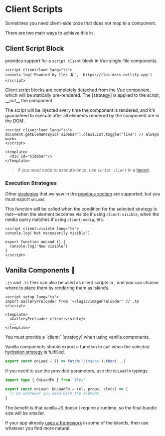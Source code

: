 [previous section]: /guide/hydration
[strategies]: /guide/hydration#clientload
[strategy]: /guide/hydration#clientload
[layout]: /guide/development#layouts
[components]: /guide/development#components
[frameworks]: /guide/frameworks

# Client Scripts

Sometimes you need client-side code that does not map to a component.

There are two main ways to achieve this in <Iles/>.

## Client Script Block <VueLogo/>

<Iles/> provides support for a `script client` block in Vue single-file components.

```vue
<script client:load lang="ts">
console.log('Powered by îles 🏝', 'https://iles-docs.netlify.app')
</script>
```

<Tip warn>
Client script blocks are completely detached from the Vue component, which will be statically pre-rendered. The [strategy] is applied to the script, __not__ the component.
</Tip>

The script will be injected every time the component is rendered, and it's
guaranteed to execute after all elements rendered by the component are in the DOM.

```vue
<script client:load lang="ts">
document.getElementById('sidebar').classList.toggle('live') // always works
</script>

<template>
  <div id="sidebar"/>
</template>
```

> If you need code to execute once, use `script client` in a [layout].

### Execution Strategies <Logo/>

Other [strategies] that we saw in the [previous section] are supported,
but you must export `onLoad`.

This function will be called when the condition for the selected strategy is met—when the element becomes visible if using `client:visible`, when the media query matches if using `client:media`, etc.

```vue
<script client:visible lang="ts">
console.log('Not necessarily visible')

export function onLoad () {
  console.log('Now visible')
}
</script>
```

## Vanilla Components 🍦

`.js` and `.ts` files can also be used as client scripts in <Iles/>, and you can
choose where to place them by rendering them as islands.

```vue
<script setup lang="ts">
import GalleryPreloader from '~/logic/imagePreloader' // .ts
</script>

<template>
  <GalleryPreloader client:visible/>
  ...
</template>
```

<Tip warn>
You must provide a `client:` [strategy] when using vanilla components.
</Tip>

Vanilla components should export a function to call when the selected
[hydration strategy][strategy] is fulfilled.

```ts
export const onLoad = () => fetch('/images').then(...)
```

If you need to use the provided parameters, use the `OnLoadFn` typings:

```ts
import type { OnLoadFn } from 'iles'

export const onLoad: OnLoadFn = (el, props, slots) => {
  // Do whatever you need with the element.
}
```

<Tip title="Why not use a renderless component?">
The benefit is that vanilla JS doesn't require a runtime, so the final
bundle size will be smaller.

If your app already [uses a framework][frameworks] in some of the islands, then use whatever you find more natural.
</Tip>
